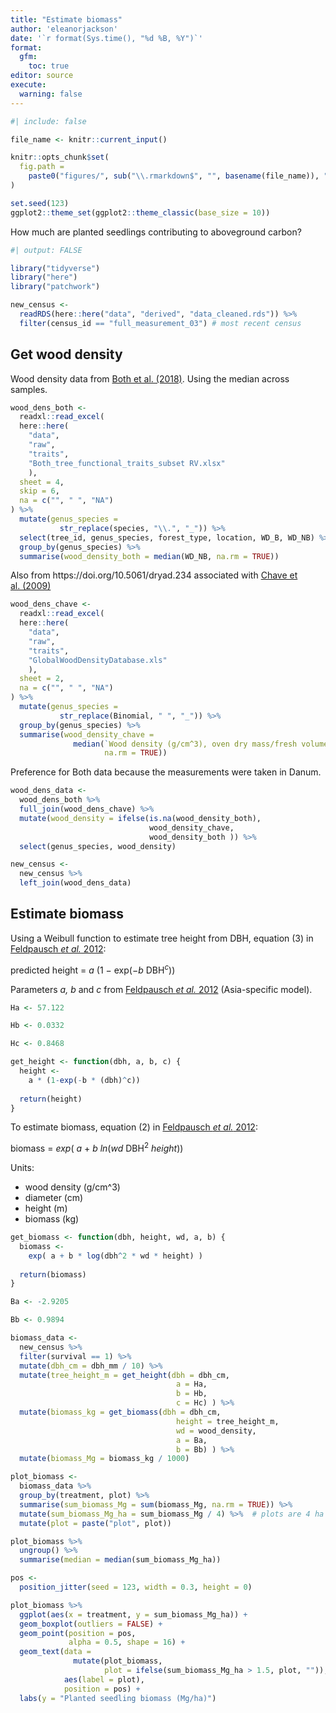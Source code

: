 ```yaml
---
title: "Estimate biomass"
author: 'eleanorjackson'
date: '`r format(Sys.time(), "%d %B, %Y")`' 
format: 
  gfm:
    toc: true
editor: source
execute:
  warning: false
---
```


```r
#| include: false

file_name <- knitr::current_input()

knitr::opts_chunk$set(
  fig.path =
    paste0("figures/", sub("\\.rmarkdown$", "", basename(file_name)), "/", sep = "")
)

set.seed(123)
ggplot2::theme_set(ggplot2::theme_classic(base_size = 10))
```

How much are planted seedlings contributing to aboveground carbon?

```r
#| output: FALSE

library("tidyverse")
library("here")
library("patchwork")
```

```r
new_census <- 
  readRDS(here::here("data", "derived", "data_cleaned.rds")) %>% 
  filter(census_id == "full_measurement_03") # most recent census
```

## Get wood density

Wood density data from [Both et al. (2018)](https://doi.org/10.1111/nph.15444). Using the median across samples.

```r
wood_dens_both <- 
  readxl::read_excel(
  here::here(
    "data",
    "raw",
    "traits",
    "Both_tree_functional_traits_subset RV.xlsx"
    ),
  sheet = 4,
  skip = 6,
  na = c("", " ", "NA")
) %>% 
  mutate(genus_species = 
           str_replace(species, "\\.", "_")) %>% 
  select(tree_id, genus_species, forest_type, location, WD_B, WD_NB) %>% 
  group_by(genus_species) %>% 
  summarise(wood_density_both = median(WD_NB, na.rm = TRUE)) 
```

Also from https://doi.org/10.5061/dryad.234 associated with [Chave et al. (2009)](https://doi.org/10.1111/j.1461-0248.2009.01285.x)

```r
wood_dens_chave <- 
  readxl::read_excel(
  here::here(
    "data",
    "raw",
    "traits",
    "GlobalWoodDensityDatabase.xls"
    ),
  sheet = 2,
  na = c("", " ", "NA")
) %>% 
  mutate(genus_species = 
           str_replace(Binomial, " ", "_")) %>% 
  group_by(genus_species) %>% 
  summarise(wood_density_chave = 
              median(`Wood density (g/cm^3), oven dry mass/fresh volume`, 
                     na.rm = TRUE)) 
```

Preference for Both data because the measurements were taken in Danum.

```r
wood_dens_data <- 
  wood_dens_both %>% 
  full_join(wood_dens_chave) %>% 
  mutate(wood_density = ifelse(is.na(wood_density_both),
                               wood_density_chave, 
                               wood_density_both )) %>% 
  select(genus_species, wood_density)
```

```r
new_census <-
  new_census %>% 
  left_join(wood_dens_data)
```

## Estimate biomass

Using a Weibull function to estimate tree height from DBH, equation (3) in [Feldpausch _et al._ 2012](https://doi.org/10.5194/bg-9-3381-2012):

predicted height = _a_ (1 − exp(−_b_ DBH^_c_^))

Parameters _a, b_ and _c_ from [Feldpausch _et al._ 2012](https://doi.org/10.5194/bg-9-3381-2012) (Asia-specific model).

```r
Ha <- 57.122	

Hb <- 0.0332	

Hc <- 0.8468	
```

```r
get_height <- function(dbh, a, b, c) {
  height <-
    a * (1-exp(-b * (dbh)^c))
  
  return(height)
}
```

To estimate biomass, equation (2) in [Feldpausch _et al._ 2012](https://doi.org/10.5194/bg-9-3381-2012):

biomass = _exp_( _a_ + _b_ _ln_(_wd_ DBH^2^ _height_))

Units:

- wood density (g/cm^3)
- diameter (cm)
- height (m)
- biomass (kg)


```r
get_biomass <- function(dbh, height, wd, a, b) {
  biomass <-
    exp( a + b * log(dbh^2 * wd * height) )
  
  return(biomass)
}
```

```r
Ba <- -2.9205

Bb <- 0.9894	

```

```r
biomass_data <- 
  new_census %>% 
  filter(survival == 1) %>% 
  mutate(dbh_cm = dbh_mm / 10) %>% 
  mutate(tree_height_m = get_height(dbh = dbh_cm,
                                     a = Ha,
                                     b = Hb,
                                     c = Hc) ) %>% 
  mutate(biomass_kg = get_biomass(dbh = dbh_cm,
                                     height = tree_height_m,
                                     wd = wood_density,
                                     a = Ba,
                                     b = Bb) ) %>% 
  mutate(biomass_Mg = biomass_kg / 1000)
```

```r
plot_biomass <- 
  biomass_data %>% 
  group_by(treatment, plot) %>% 
  summarise(sum_biomass_Mg = sum(biomass_Mg, na.rm = TRUE)) %>% 
  mutate(sum_biomass_Mg_ha = sum_biomass_Mg / 4) %>%  # plots are 4 ha
  mutate(plot = paste("plot", plot)) 
```

```r
plot_biomass %>% 
  ungroup() %>% 
  summarise(median = median(sum_biomass_Mg_ha))
```


```r
pos <- 
  position_jitter(seed = 123, width = 0.3, height = 0)

plot_biomass %>% 
  ggplot(aes(x = treatment, y = sum_biomass_Mg_ha)) +
  geom_boxplot(outliers = FALSE) +
  geom_point(position = pos,
             alpha = 0.5, shape = 16) +
  geom_text(data = 
              mutate(plot_biomass, 
                     plot = ifelse(sum_biomass_Mg_ha > 1.5, plot, "")),
            aes(label = plot),
            position = pos) +
  labs(y = "Planted seedling biomass (Mg/ha)")
```
